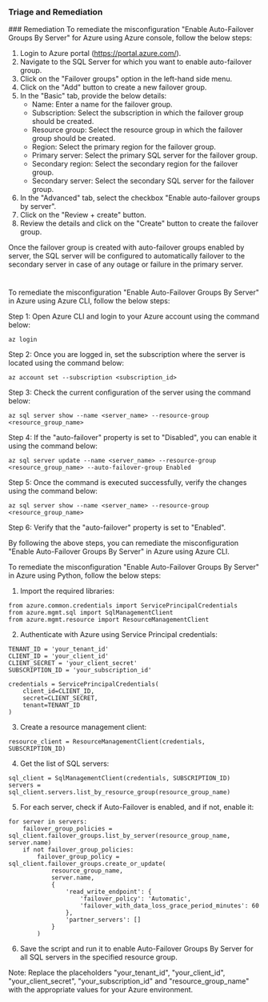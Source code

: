 
### Triage and Remediation
<Tabs>
<Tab title='Remediation'>
### Remediation

<AccordionGroup>
<Accordion title='Using Console' defaultOpen='true'>
To remediate the misconfiguration "Enable Auto-Failover Groups By Server" for Azure using Azure console, follow the below steps:

1. Login to Azure portal (https://portal.azure.com/).
2. Navigate to the SQL Server for which you want to enable auto-failover group.
3. Click on the "Failover groups" option in the left-hand side menu.
4. Click on the "Add" button to create a new failover group.
5. In the "Basic" tab, provide the below details:
   - Name: Enter a name for the failover group.
   - Subscription: Select the subscription in which the failover group should be created.
   - Resource group: Select the resource group in which the failover group should be created.
   - Region: Select the primary region for the failover group.
   - Primary server: Select the primary SQL server for the failover group.
   - Secondary region: Select the secondary region for the failover group.
   - Secondary server: Select the secondary SQL server for the failover group.
6. In the "Advanced" tab, select the checkbox "Enable auto-failover groups by server".
7. Click on the "Review + create" button.
8. Review the details and click on the "Create" button to create the failover group.

Once the failover group is created with auto-failover groups enabled by server, the SQL server will be configured to automatically failover to the secondary server in case of any outage or failure in the primary server.

#
</Accordion>

<Accordion title='Using CLI'>
To remediate the misconfiguration "Enable Auto-Failover Groups By Server" in Azure using Azure CLI, follow the below steps:

Step 1: Open Azure CLI and login to your Azure account using the command below:

```
az login
```

Step 2: Once you are logged in, set the subscription where the server is located using the command below:

```
az account set --subscription <subscription_id>
```

Step 3: Check the current configuration of the server using the command below:

```
az sql server show --name <server_name> --resource-group <resource_group_name>
```

Step 4: If the "auto-failover" property is set to "Disabled", you can enable it using the command below:

```
az sql server update --name <server_name> --resource-group <resource_group_name> --auto-failover-group Enabled
```

Step 5: Once the command is executed successfully, verify the changes using the command below:

```
az sql server show --name <server_name> --resource-group <resource_group_name>
```

Step 6: Verify that the "auto-failover" property is set to "Enabled".

By following the above steps, you can remediate the misconfiguration "Enable Auto-Failover Groups By Server" in Azure using Azure CLI.
</Accordion>

<Accordion title='Using Python'>
To remediate the misconfiguration "Enable Auto-Failover Groups By Server" in Azure using Python, follow the below steps:

1. Import the required libraries:

```
from azure.common.credentials import ServicePrincipalCredentials
from azure.mgmt.sql import SqlManagementClient
from azure.mgmt.resource import ResourceManagementClient
```

2. Authenticate with Azure using Service Principal credentials:

```
TENANT_ID = 'your_tenant_id'
CLIENT_ID = 'your_client_id'
CLIENT_SECRET = 'your_client_secret'
SUBSCRIPTION_ID = 'your_subscription_id'

credentials = ServicePrincipalCredentials(
    client_id=CLIENT_ID,
    secret=CLIENT_SECRET,
    tenant=TENANT_ID
)
```

3. Create a resource management client:

```
resource_client = ResourceManagementClient(credentials, SUBSCRIPTION_ID)
```

4. Get the list of SQL servers:

```
sql_client = SqlManagementClient(credentials, SUBSCRIPTION_ID)
servers = sql_client.servers.list_by_resource_group(resource_group_name)
```

5. For each server, check if Auto-Failover is enabled, and if not, enable it:

```
for server in servers:
    failover_group_policies = sql_client.failover_groups.list_by_server(resource_group_name, server.name)
    if not failover_group_policies:
        failover_group_policy = sql_client.failover_groups.create_or_update(
            resource_group_name,
            server.name,
            {
                'read_write_endpoint': {
                    'failover_policy': 'Automatic',
                    'failover_with_data_loss_grace_period_minutes': 60
                },
                'partner_servers': []
            }
        )
```

6. Save the script and run it to enable Auto-Failover Groups By Server for all SQL servers in the specified resource group.

Note: Replace the placeholders "your_tenant_id", "your_client_id", "your_client_secret", "your_subscription_id" and "resource_group_name" with the appropriate values for your Azure environment.
</Accordion>

</AccordionGroup>
</Tab>
</Tabs>
